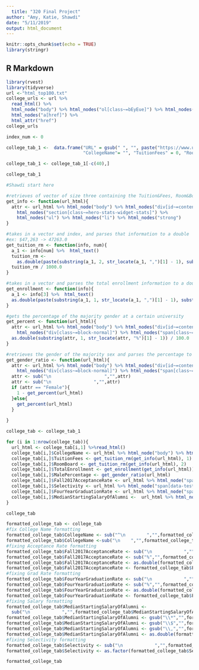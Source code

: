 ```yaml
---
  title: "320 Final Project"
author: "Amy, Katie, Shawdi"
date: "5/11/2019"
output: html_document
---
```

  
  ```r
knitr::opts_chunk$set(echo = TRUE)
library(stringr)
```

## R Markdown


```r
library(rvest)
library(tidyverse)
url <-"html_top100.txt"
college_urls <- url %>%
  read_html() %>%
  html_node("body") %>% html_nodes("ol[class~=bEyEue]") %>% html_nodes("li[id]")%>% html_nodes("h3") %>% 
  html_nodes("a[href]") %>%
  html_attr("href") 
college_urls

```


```r
index_num <- 0

college_tab_1 <-  data.frame("URL" = gsub(" ", "", paste("https://www.usnews.com",college_urls, sep = "")), 
                             "CollegeName"= "", "TuitionFees" = 0, "RoomBoard" = 0, "TotalEnrollment" = 0, "SchoolType" = "", "YearFounded" = 0, "Setting" = "", "Endowment2017" = 0, "MedianStartingSalaryOfAlumni" = 0, "Selectivity" = "", "Fall2017AcceptanceRate" = 0, "MalePercentage" = 0, "FourYearGraduationRate" = 0, stringsAsFactors = FALSE) 

college_tab_1 <- college_tab_1[-c(40),]

college_tab_1
```


```r
#Shawdi start here

#retrieves of vector of size three containing the Tuition&Fees, Room&Board, and total enrollment
get_info <- function(url_html){
  attr <- url_html %>% html_node("body") %>% html_nodes("div[id~=content-main]") %>%   
    html_nodes("section[class~=hero-stats-widget-stats]") %>%
    html_nodes("ul") %>% html_nodes("li") %>% html_nodes("strong")
}

#takes in a vector and index, and parses that information to a double
#ex: $47,263 -> 47263.0
get_tuition_rm <- function(info, num){
  a_1 <- info[num] %>%  html_text()
  tuition_rm <- 
    as.double(paste(substring(a_1, 2, str_locate(a_1, ",")[1] - 1), substring(a_1, str_locate(a_1, ",")[1] + 1, str_locate(a_1, " ")[1] - 1), sep=""))
  tuition_rm / 1000.0
}

#takes in a vector and parses the total enrollment information to a double
get_enrollment <- function(info){
  a_1 <- info[3] %>%  html_text()
  as.double(paste(substring(a_1, 1, str_locate(a_1, ",")[1] - 1), substring(a_1, str_locate(a_1, ",")[1] + 1), sep=""))
}

```

```r

#gets the percentage of the majority gender at a certain university
get_percent <- function(url_html){
  attr <- url_html %>% html_node("body") %>% html_nodes("div[id~=content-main]") %>%   
    html_nodes("div[class~=block-normal]") %>% html_nodes("span[class~=distribution-breakdown__percentage]") %>% html_text()
  as.double(substring(attr, 1, str_locate(attr, "%")[1] - 1)) / 100.0
}

#retrieves the gender of the majority sex and parses the percentage to be in terms of males
get_gender_ratio <- function(url_html){
  attr <- url_html %>% html_node("body") %>% html_nodes("div[id~=content-main]") %>%   
    html_nodes("div[class~=block-normal]") %>% html_nodes("span[class~=distribution-breakdown__percentage-copy]") %>% html_text()
  attr <- sub("\n                    ","",attr)
  attr <- sub("\n                ","",attr)
  if (attr == "Female"){
    1 - get_percent(url_html)
  }else{
    get_percent(url_html)
  }
  
}

```


```r
college_tab <- college_tab_1

for (i in 1:nrow(college_tab)){
  url_html <- college_tab[i,1] %>%read_html()
  college_tab[i,]$CollegeName <- url_html %>% html_node("body") %>% html_nodes("h1[class~=hero-heading]") %>% html_text()
  college_tab[i,]$TuitionFees <- get_tuition_rm(get_info(url_html), 1)
  college_tab[i,]$RoomBoard <- get_tuition_rm(get_info(url_html), 2)
  college_tab[i,]$TotalEnrollment <- get_enrollment(get_info(url_html))
  college_tab[i,]$MalePercentage <- get_gender_ratio(url_html)
  college_tab[i,]$Fall2017AcceptanceRate <- url_html %>% html_node("span[data-test-id~=r_c_accept_rate]") %>% html_text()
  college_tab[i,]$Selectivity <- url_html %>% html_node("span[data-test-id~=c_select_class]") %>% html_text()
  college_tab[i,]$FourYearGraduationRate <- url_html %>% html_node("span[data-test-id~=grad_rate_4_year]") %>% html_text()
  college_tab[i,]$MedianStartingSalaryOfAlumni <-  url_html %>% html_nodes("div[data-field-id=averageStartSalary]") %>%html_node("span[data-test-id]") %>% html_text()
}

college_tab
```


```r
formatted_college_tab <- college_tab
#fix College Name formatting
formatted_college_tab$CollegeName <- sub("^\n        ","",formatted_college_tab$CollegeName)
formatted_college_tab$CollegeName <-sub("\n    ","",formatted_college_tab$CollegeName)
#fixing Acceptance Rate formatting
formatted_college_tab$Fall2017AcceptanceRate <- sub("\n            ","",formatted_college_tab$Fall2017AcceptanceRate)
formatted_college_tab$Fall2017AcceptanceRate <- sub("%","",formatted_college_tab$Fall2017AcceptanceRate)
formatted_college_tab$Fall2017AcceptanceRate <- as.double(formatted_college_tab$Fall2017AcceptanceRate)
formatted_college_tab$Fall2017AcceptanceRate <- formatted_college_tab$Fall2017AcceptanceRate/100
#fixing Grad Rate formatting
formatted_college_tab$FourYearGraduationRate <- sub("\n            ","",formatted_college_tab$FourYearGraduationRate)
formatted_college_tab$FourYearGraduationRate <- sub("%","",formatted_college_tab$FourYearGraduationRate)
formatted_college_tab$FourYearGraduationRate <- as.double(formatted_college_tab$FourYearGraduationRate)
formatted_college_tab$FourYearGraduationRate <- formatted_college_tab$FourYearGraduationRate/100
#fixing Salary formatting
formatted_college_tab$MedianStartingSalaryOfAlumni <- 
  sub("\n            ","",formatted_college_tab$MedianStartingSalaryOfAlumni)
formatted_college_tab$MedianStartingSalaryOfAlumni <- gsub("\\*","",formatted_college_tab$MedianStartingSalaryOfAlumni)
formatted_college_tab$MedianStartingSalaryOfAlumni <- gsub("\\$","",formatted_college_tab$MedianStartingSalaryOfAlumni)
formatted_college_tab$MedianStartingSalaryOfAlumni <- gsub("\\,","",formatted_college_tab$MedianStartingSalaryOfAlumni)
formatted_college_tab$MedianStartingSalaryOfAlumni <- as.double(formatted_college_tab$MedianStartingSalaryOfAlumni)/1000
#fixing Selectivity formatting
formatted_college_tab$Selectivity <- sub("\n            ","",formatted_college_tab$Selectivity)
formatted_college_tab$Selectivity <- as.factor(formatted_college_tab$Selectivity)

formatted_college_tab
```


```r
```

